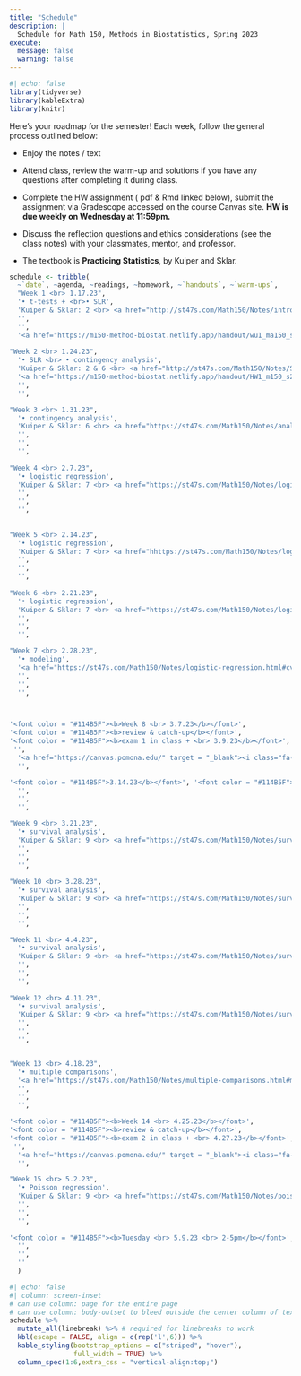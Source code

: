 ```yaml
---
title: "Schedule"
description: |
  Schedule for Math 150, Methods in Biostatistics, Spring 2023
execute: 
  message: false
  warning: false
---
```


```r
#| echo: false
library(tidyverse)
library(kableExtra)
library(knitr)
```

Here's your roadmap for the semester! Each week, follow the general process outlined below:

-   Enjoy the notes / text <i class="fas fa-book-open"></i>

-   Attend class, review the <i class="fas fa-pencil-alt"></i>warm-up and solutions if you have any questions after completing it during class.

-   Complete the HW assignment (<i class="fa-solid fa-file-pdf"></i> pdf & <i class="fa-brands fa-r-project"></i> Rmd linked below), <i class="fa-solid fa-paper-plane"></i> submit the assignment via Gradescope accessed on the course Canvas site.  <b>HW is due weekly on Wednesday at 11:59pm.</b>

-   Discuss the reflection questions <i class="fas fa-lightbulb" target="_blank"></i> and ethics considerations <i class="fas fa-balance-scale"></i> (see the <i class="fas fa-book-open"></i> class notes) with your classmates, mentor, and professor.

-   The textbook is **Practicing Statistics**, by Kuiper and Sklar.


```r
schedule <- tribble(
  ~`date`, ~agenda, ~readings, ~homework, ~`handouts`, ~`warm-ups`,
  "Week 1 <br> 1.17.23", 
  '• t-tests + <br>• SLR',
  'Kuiper & Sklar: 2 <br> <a href="http://st47s.com/Math150/Notes/intro.html#intro" target = "_blank"><i class="fas fa-book-open"></i> introduction</a> <br> <a href="http://st47s.com/Math150/Notes/t-tests-vs-slr.html#ttest" target = "_blank"><i class="fas fa-book-open"></i> t-test</a> <br> <a href="http://st47s.com/Math150/Notes/t-tests-vs-slr.html#tslr" target = "_blank"><i class="fas fa-book-open"></i> t-test as SLR</a>', 
  '',
  '',
  '<a href="https://m150-method-biostat.netlify.app/handout/wu1_ma150_s23.pdf" target = "_blank"><i class="fas fa-pencil-alt"></i> WU 1</a> <br> <a href="https://m150-method-biostat.netlify.app/hw/wu2_ma150_s23.pdf" target = "_blank"><i class="fas fa-pencil-alt"></i> WU 2</a>',
  
"Week 2 <br> 1.24.23", 
  '• SLR <br> • contingency analysis',
  'Kuiper & Sklar: 2 & 6 <br> <a href="http://st47s.com/Math150/Notes/SLR.html#SLR" target = "_blank"><i class="fas fa-book-open"></i> SLR</a> <br> <a href="https://st47s.com/Math150/Notes/analysis-of-categorical-data.html#fisher" target = "_blank"><i class="fas fa-book-open"></i> Fisher&#39;s Exact Test</a> <br> <a href="https://st47s.com/Math150/Notes/analysis-of-categorical-data.html#catest" target = "_blank"><i class="fas fa-book-open"></i> categorical analysis</a>', 
  '<a href="https://m150-method-biostat.netlify.app/handout/HW1_m150_s23.pdf" target = "_blank"><i class="fas fa-pencil-alt"></i> HW1 pdf</a> <br> <a href="https://m150-method-biostat.netlify.app/handout/HW1_m150_s23.Rmd" target = "_blank"><i class="fas fa-pencil-alt"></i> HW1 Rmd</a> <br> <a href="https://canvas.pomona.edu/" target = "_blank"><i class="fa-solid fa-paper-plane"></i> HW1 turn-in</a>',
  '',
  '',

"Week 3 <br> 1.31.23",   
  '• contingency analysis',
  'Kuiper & Sklar: 6 <br> <a href="https://st47s.com/Math150/Notes/analysis-of-categorical-data.html#studies" target = "_blank"><i class="fas fa-book-open"></i> types of studies</a> <br> <a href="https://st47s.com/Math150/Notes/analysis-of-categorical-data.html#rr" target = "_blank"><i class="fas fa-book-open"></i> RR and CI</a> <br> <a href="https://st47s.com/Math150/Notes/analysis-of-categorical-data.html#or" target = "_blank"><i class="fas fa-book-open"></i> OR and CI</a>',
  '',
  '',
  '',
  
"Week 4 <br> 2.7.23", 
  '• logistic regression',
  'Kuiper & Sklar: 7 <br> <a href="https://st47s.com/Math150/Notes/logistic-regression.html#logmodel" target = "_blank"><i class="fas fa-book-open"></i> logistic regression</a> <br> <a href="https://st47s.com/Math150/Notes/logistic-regression.html#logMLE" target = "_blank"><i class="fas fa-book-open"></i> MLE</a>',
  '',
  '',
  '',
  
  
"Week 5 <br> 2.14.23",
  '• logistic regression',
  'Kuiper & Sklar: 7 <br> <a href="hhttps://st47s.com/Math150/Notes/logistic-regression.html#loginf" target = "_blank"><i class="fas fa-book-open"></i> inference, logistic regression</a> <br> <a href="https://st47s.com/Math150/Notes/logistic-regression.html#multlog" target = "_blank"><i class="fas fa-book-open"></i> multiple logistic regression</a>',
  '',
  '',
  '',
  
"Week 6 <br> 2.21.23", 
  '• logistic regression',
  'Kuiper & Sklar: 7 <br> <a href="https://st47s.com/Math150/Notes/logistic-regression.html#logstep" target = "_blank"><i class="fas fa-book-open"></i> model building</a> <br> <a href="https://st47s.com/Math150/Notes/logistic-regression.html#roc" target = "_blank"><i class="fas fa-book-open"></i> ROC</a>',
  '',
  '',
  '',

"Week 7 <br> 2.28.23", 
  '• modeling',
  '<a href="https://st47s.com/Math150/Notes/logistic-regression.html#cv" target = "_blank"><i class="fas fa-book-open"></i> cross validation</a> <br> <a href="http://st47s.com/Math150/Notes/intro.html#tidymodels" target = "_blank"><i class="fas fa-book-open"></i> `tidymodels`</a>',
  '',
  '',
  '',



'<font color = "#114B5F"><b>Week 8 <br> 3.7.23</b></font>', 
'<font color = "#114B5F"><b>review & catch-up</b></font>',
'<font color = "#114B5F"><b>exam 1 in class + <br> 3.9.23</b></font>',
 '',
  '<a href="https://canvas.pomona.edu/" target = "_blank"><i class="fa-solid fa-paper-plane"></i> see Canvas</a> for sample exam 1 Q & sol',
  '',

'<font color = "#114B5F">3.14.23</b></font>', '<font color = "#114B5F"><b>Spring Break</b></font>',"", 
  '',
  '',
  '',      

"Week 9 <br> 3.21.23", 
  '• survival analysis',
  'Kuiper & Sklar: 9 <br> <a href="https://st47s.com/Math150/Notes/survival-analysis.html#timedata" target = "_blank"><i class="fas fa-book-open"></i> time to event </a> <br> <a href="https://st47s.com/Math150/Notes/survival-analysis.html#KM" target = "_blank"><i class="fas fa-book-open"></i> KM curves</a> <br> <a href="https://st47s.com/Math150/Notes/survival-analysis.html#KMCI" target = "_blank"><i class="fas fa-book-open"></i> KM CI</a>',
  '',
  '',
  '', 
  
"Week 10 <br> 3.28.23", 
  '• survival analysis',
  'Kuiper & Sklar: 9 <br> <a href="https://st47s.com/Math150/Notes/survival-analysis.html#logrank" target = "_blank"><i class="fas fa-book-open"></i> log rank tests </a> <br> <a href="https://st47s.com/Math150/Notes/survival-analysis.html#hazfunc" target = "_blank"><i class="fas fa-book-open"></i> hazard functions</a>',
  '',
  '',
  '', 

"Week 11 <br> 4.4.23", 
  '• survival analysis',
  'Kuiper & Sklar: 9 <br> <a href="https://st47s.com/Math150/Notes/survival-analysis.html#coxph" target = "_blank"><i class="fas fa-book-open"></i> Cox PH model </a> <br> <a href="https://st47s.com/Math150/Notes/survival-analysis.html#multcoxph" target = "_blank"><i class="fas fa-book-open"></i> multiple Cox PH</a>',
  '',
  '',
  '', 
  
"Week 12 <br> 4.11.23", 
  '• survival analysis',
  'Kuiper & Sklar: 9 <br> <a href="https://st47s.com/Math150/Notes/survival-analysis.html#testingph" target = "_blank"><i class="fas fa-book-open"></i> assessing PH </a> <br> <a href="https://st47s.com/Math150/Notes/multiple-comparisons.html#Ioannidis" target = "_blank"><i class="fas fa-book-open"></i> most published research</a>',
  '',
  '',
  '',  


"Week 13 <br> 4.18.23", 
  '• multiple comparisons',
  '<a href="https://st47s.com/Math150/Notes/multiple-comparisons.html#multcomp" target = "_blank"><i class="fas fa-book-open"></i> multiple comparisons </a> <br> <a href="https://st47s.com/Math150/Notes/multiple-comparisons.html#qvals" target = "_blank"><i class="fas fa-book-open"></i> false discovery rate</a> <br> <a href="https://st47s.com/Math150/Notes/multiple-comparisons.html#interim" target = "_blank"><i class="fas fa-book-open"></i> interim analyses</a>',
  '',
  '',
  '',  

'<font color = "#114B5F"><b>Week 14 <br> 4.25.23</b></font>', 
'<font color = "#114B5F"><b>review & catch-up</b></font>',
'<font color = "#114B5F"><b>exam 2 in class + <br> 4.27.23</b></font>',
 '',
  '<a href="https://canvas.pomona.edu/" target = "_blank"><i class="fa-solid fa-paper-plane"></i> see Canvas</a> for sample exam 2 Q & sol',
  '',

"Week 15 <br> 5.2.23", 
  '• Poisson regression',
  'Kuiper & Sklar: 9 <br> <a href="https://st47s.com/Math150/Notes/poisson-regression.html#regPois" target = "_blank"><i class="fas fa-book-open"></i> Poisson regression </a>',
  '',
  '',
  '',  
  
'<font color = "#114B5F"><b>Tuesday <br> 5.9.23 <br> 2-5pm</b></font>', '<font color = "#114B5F"><b>Final Project </b></font>',"", 
  '',
  '',
  ''   
  )
```


```r
#| echo: false
#| column: screen-inset
# can use column: page for the entire page
# can use column: body-outset to bleed outside the center column of text
schedule %>% 
  mutate_all(linebreak) %>% # required for linebreaks to work
  kbl(escape = FALSE, align = c(rep('l',6))) %>%
  kable_styling(bootstrap_options = c("striped", "hover"),
                full_width = TRUE) %>%
  column_spec(1:6,extra_css = "vertical-align:top;")
```




